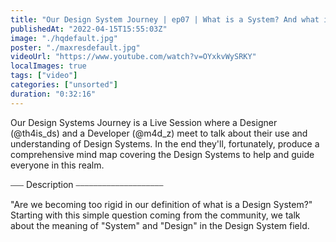 ```yaml
---
title: "Our Design System Journey | ep07 | What is a System? And what is Design?"
publishedAt: "2022-04-15T15:55:03Z"
image: "./hqdefault.jpg"
poster: "./maxresdefault.jpg"
videoUrl: "https://www.youtube.com/watch?v=OYxkvWySRKY"
localImages: true
tags: ["video"]
categories: ["unsorted"]
duration: "0:32:16"
---
```

Our Design Systems Journey is a Live Session where a Designer (@th4is_ds) and a Developer (@m4d_z) meet to talk about their use and understanding of Design Systems. In the end they'll, fortunately, produce a comprehensive mind map covering the Design Systems to help and guide everyone in this realm.

⎯⎯⎯ Description ⎯⎯⎯⎯⎯⎯⎯⎯⎯⎯⎯⎯⎯⎯⎯⎯⎯⎯⎯⎯

"Are we becoming too rigid in our definition of what is a Design System?" Starting with this simple question coming from the community, we talk about the meaning of "System" and "Design" in the Design System field.
